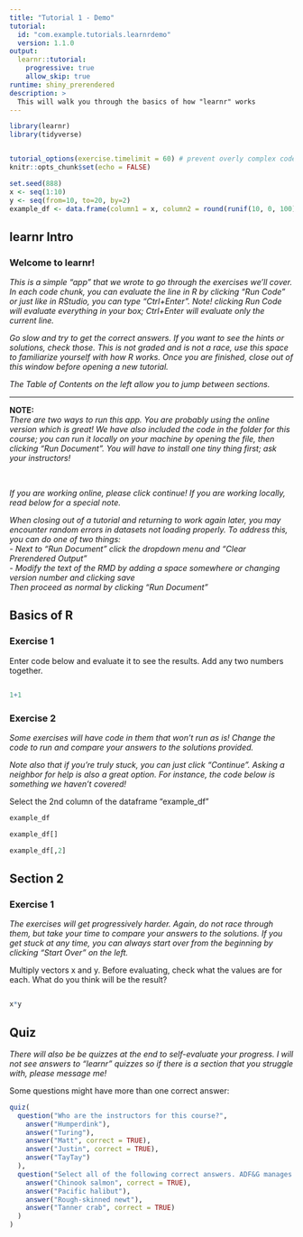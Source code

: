 ```yaml
---
title: "Tutorial 1 - Demo"
tutorial:
  id: "com.example.tutorials.learnrdemo"
  version: 1.1.0
output: 
  learnr::tutorial:
    progressive: true
    allow_skip: true
runtime: shiny_prerendered
description: >
  This will walk you through the basics of how "learnr" works
---
```


```r
library(learnr)
library(tidyverse)


tutorial_options(exercise.timelimit = 60) # prevent overly complex code from running
knitr::opts_chunk$set(echo = FALSE)

set.seed(888)
x <- seq(1:10)
y <- seq(from=10, to=20, by=2)
example_df <- data.frame(column1 = x, column2 = round(runif(10, 0, 100), 0))


```

## learnr Intro

### Welcome to learnr!

*This is a simple "app" that we wrote to go through the exercises we'll cover. In each code chunk, you can evaluate the line in R by clicking "Run Code" or just like in RStudio, you can type "Ctrl+Enter". Note! clicking Run Code will evaluate everything in your box; Ctrl+Enter will evaluate only the current line.*  

*Go slow and try to get the correct answers. If you want to see the hints or solutions, check those. This is not graded and is not a race, use this space to familiarize yourself with how R works. Once you are finished, close out of this window before opening a new tutorial.*

*The Table of Contents on the left allow you to jump between sections.* 
<br>  

<hr>  

**NOTE:**   
_There are two ways to run this app. You are probably using the online version which is great! We have also included the code in the folder for this course; you can run it locally on your machine by opening the file, then clicking "Run Document". You will have to install one tiny thing first; ask your instructors!_

<br>  

_If you are working online, please click continue! If you are working locally, read below for a special note._

_When closing out of a tutorial and returning to work again later, you may encounter random errors in datasets not loading properly. To address this, you can do one of two things:_  
 _- Next to "Run Document" click the dropdown menu and "Clear Prerendered Output"_  
 _- Modify the text of the RMD by adding a space somewhere or changing version number and clicking save_   
_Then proceed as normal by clicking "Run Document"_  



## Basics of R 

### Exercise 1 {data-allow-skip=TRUE}

Enter code below and evaluate it to see the results. Add any two numbers together.

```r

```

```r
1+1
```

### Exercise 2

*Some exercises will have code in them that won't run as is! Change the code to run and compare your answers to the solutions provided.*

*Note also that if you're truly stuck, you can just click "Continue". Asking a neighbor for help is also a great option. For instance, the code below is something we haven't covered!*

Select the 2nd column of the dataframe "example_df"

```r
example_df
```

```r
example_df[]
```

```r
example_df[,2]
```

## Section 2

### Exercise 1

*The exercises will get progressively harder. Again, do not race through them, but take your time to compare your answers to the solutions. If you get stuck at any time, you can always start over from the beginning by clicking "Start Over" on the left.*

Multiply vectors x and y. Before evaluating, check what the values are for each. What do you think will be the result?

```r

```

```r
x*y
```

## Quiz

*There will also be be quizzes at the end to self-evaluate your progress. I will not see answers to "learnr" quizzes so if there is a section that you struggle with, please message me!*

Some questions might have more than one correct answer:

```r
quiz(
  question("Who are the instructors for this course?",
    answer("Humperdink"),
    answer("Turing"),
    answer("Matt", correct = TRUE),
    answer("Justin", correct = TRUE),
    answer("TayTay")
  ),
  question("Select all of the following correct answers. ADF&G manages harvest on the following species:",
    answer("Chinook salmon", correct = TRUE),
    answer("Pacific halibut"),
    answer("Rough-skinned newt"),
    answer("Tanner crab", correct = TRUE)
  )
)
```

